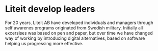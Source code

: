# Liteit develop leaders

For 20 years, Liteit AB have developed individuals and managers through self awarenes programs originated from Swedish military. Initially all excersises was based on pen and paper, but over time we have changed way of working by introducing digital alternatives, based on software helping us progressing more effective.
